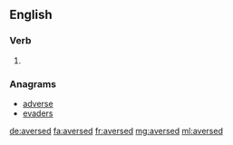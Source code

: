 ==English==

===Verb===
{{head|en|verb form}}

# {{en-past of|averse}}

===Anagrams===
* [[adverse#English|adverse]]
* [[evaders#English|evaders]]

[[de:aversed]]
[[fa:aversed]]
[[fr:aversed]]
[[mg:aversed]]
[[ml:aversed]]
